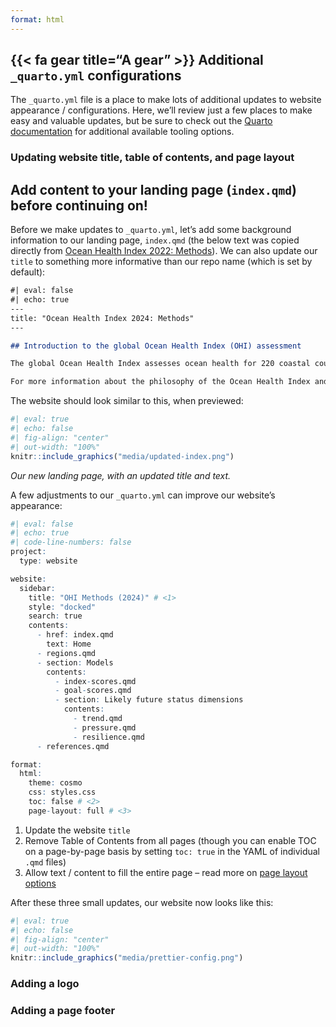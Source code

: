 ```yaml
---
format: html
---
```


## {{< fa gear title="A gear" >}} Additional `_quarto.yml` configurations

The `_quarto.yml` file is a place to make lots of additional updates to website appearance / configurations. Here, we'll review just a few places to make easy and valuable updates, but be sure to check out the [Quarto documentation](https://quarto.org/docs/websites/website-tools.html) for additional available tooling options.

### Updating website title, table of contents, and page layout 

::: {.callout-important}
## **Add content to your landing page (`index.qmd`) before continuing on!**
Before we make updates to `_quarto.yml`, let's add some background information to our landing page, `index.qmd` (the below text was copied directly from [Ocean Health Index 2022: Methods](https://oceanhealthindex.org/images/htmls/Supplement.html#1_Introduction_to_the_global_Ocean_Health_Index_(OHI)_assessment)). We can also update our `title` to something more informative than our repo name (which is set by default):

```markdown
#| eval: false
#| echo: true
---
title: "Ocean Health Index 2024: Methods"
---

## Introduction to the global Ocean Health Index (OHI) assessment

The global Ocean Health Index assesses ocean health for 220 coastal countries and territories and has been conducted every year starting in 2012. The Index describes how well we are sustainably managing 10 goals for ocean ecosystems which represent the full suite of benefits that people want and need from the ocean. These goals include: artisanal fishing opportunity, biodiversity, carbon storage, clean waters, coastal livelihoods and economies, coastal protection, food provision, natural products, sense of place, and tourism and recreation. Each goal is given a score ranging from 0 to 100, and the full suite of goal scores are then averaged to obtain an overall index score for each region.

For more information about the philosophy of the Ocean Health Index and model development see Halpern et al. (2012, 2015) and <http://ohi-science.org/ohi-global/>, which includes information about downloading global ocean health data.
```

The website should look similar to this, when previewed:

```r
#| eval: true
#| echo: false
#| fig-align: "center"
#| out-width: "100%"
knitr::include_graphics("media/updated-index.png")
```

::: {.center-text .gray-text}
*Our new landing page, with an updated title and text.*  
:::

:::

A few adjustments to our `_quarto.yml` can improve our website's appearance:

```r
#| eval: false
#| echo: true
#| code-line-numbers: false
project:
  type: website

website:
  sidebar:
    title: "OHI Methods (2024)" # <1> 
    style: "docked" 
    search: true
    contents: 
      - href: index.qmd
        text: Home
      - regions.qmd
      - section: Models
        contents: 
          - index-scores.qmd
          - goal-scores.qmd
          - section: Likely future status dimensions
            contents:
              - trend.qmd
              - pressure.qmd
              - resilience.qmd
      - references.qmd

format:
  html:
    theme: cosmo
    css: styles.css
    toc: false # <2> 
    page-layout: full # <3>
```
1. Update the website `title`
2. Remove Table of Contents from all pages (though you can enable TOC on a page-by-page basis by setting `toc: true` in the YAML of individual `.qmd` files)
3. Allow text / content to fill the entire page -- read more on [page layout options](https://quarto.org/docs/output-formats/page-layout.html)

After these three small updates, our website now looks like this: 

```r
#| eval: true
#| echo: false
#| fig-align: "center"
#| out-width: "100%"
knitr::include_graphics("media/prettier-config.png")
```

### Adding a logo

### Adding a page footer

